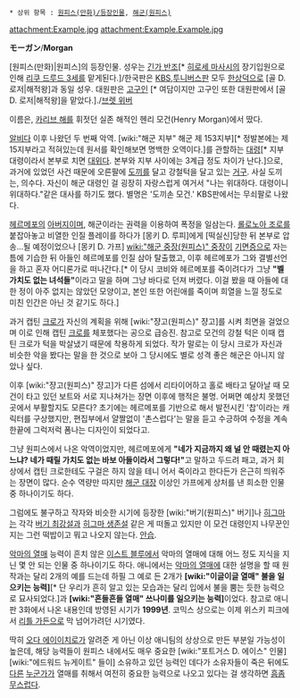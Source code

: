  * 상위 항목 : [[원피스(만화)/등장인물]], [[해군(원피스)]]

attachment:Example.jpg
attachment:Example.Example.jpg

'''モーガン'''/'''Morgan'''

[원피스(만화)|원피스]의 등장인물. 성우는 [[긴가 반조]][* [[히로세 마사시]]의 장기입원으로인해 [[리쿠 드루드 3세]]를 맡게된다.]/한국판은 [[KBS]],[[투니버스]]판 모두 [[한상덕]]으로 [골 D. 로저|해적왕]과 동일 성우. 대원판은 [[고구인]] [* 여담이지만 고구인 또한 대원판에서 [골 D. 로저|해적왕]을 맡았다.]./[[브렛 위버]]

이름은, [[카리브 해]]를 휘젓던 실존 해적인 헨리 모건(Henry Morgan)에서 땄다.

[[알비다]] 이후 나왔던 두 번째 악역. [wiki:"해군 지부" 해군 제 153지부][* 정발본에는 제 15지부라고 적혀있는데 원서를 확인해보면 명백한 오역이다.]를 관할하는 [[대령]][* 지부 대령이라서 본부로 치면 [[대위]]다. 본부와 지부 사이에는 3계급 정도 차이가 난다.]으로, 과거에 있었던 사건 때문에 오른팔에 [[도끼]]를 달고 강철턱을 달고 있는 [[거구]]. 사실 도끼는, 의수다. 자신이 해군 대령인 걸 굉장히 자랑스럽게 여거서 "나는 위대하다. 대령이니 위대하다."같은 대사를 하기도 했다. 별명은 '도끼손 모건.' KBS판에서는 무쇠팔로 나왔다.

[[헤르메포]]의 [[아버지]]이며, 해군이라는 권력을 이용하여 폭정을 일삼는다. [[롤로노아 조로]]를 붙잡아놓고 비열한 인질 플레이를 하다가 [몽키 D. 루피]에게 [떡실신]당한 뒤 본부로 압송...될 예정이었으나 [몽키 D. 가프] [[wiki:"해군 중장(원피스)" 중장]]이 [[기면증]]으로 자는 틈에 기습한 뒤 아들인 헤르메포를 인질 삼아 탈출했고, 이후 헤르메포가 그와 결별선언을 하고 혼자 어디론가로 떠나간다.[* 이 당시 코비와 헤르메포를 죽이려다가 그냥 '''"벨 가치도 없는 녀석들"'''이라고 말을 하며 그냥 바다로 던져 버렸다. 이걸 봤을 때 아들에 대한 정이 아주 없지는 않았던 모양이고, 본인 또한 어린애를 죽이며 희열을 느낄 정도로 미친 인간은 아닌 것 같기도 하다.]

과거 캡틴 [[크로]]가 자신의 계획을 위해 [wiki:"쟝고(원피스)" 쟝고]를 시켜 최면을 걸었으며 이로 인해 캡틴 [[크로]]를 체포했다는 공으로 급승진. 참고로 모건의 강철 턱은 이때 캡틴 크로가 턱을 박살냈기 때문에 착용하게 되었다. 작가 말로는 이 당시 크로가 자신과 비슷한 악을 봤다는 말을 한 것으로 보아 그 당시에도 별로 성격 좋은 해군은 아니지 않았나 싶다.  

이후 [wiki:"쟝고(원피스)" 쟝고]가 다른 섬에서 리타이어하고 홀로 배타고 달아날 때 모건이 타고 있던 보트와 서로 지나쳐가는 장면 이후에 행적은 불명. 어쩌면 예상치 못했던 곳에서 부활할지도 모른다? 초기에는 헤르메포를 기반으로 해서 발전시킨 '찹'이라는 캐릭터를 구상했지만, 편집부에서 얄짤없이 '촌스럽다'는 말을 듣고 수긍하여 수정을 계속 한끝에 그럭저럭 폼나는 디자인이 되었다고.

그냥 원피스에서 나온 악역이었지만, 헤르메포에게 '''"네가 지금까지 왜 널 안 때렸는지 아느냐? 네가 때릴 가치도 없는 바보 아들이라서 그렇다!"'''고 말하고 두드려 패고, 과거 회상에서 캡틴 크로한테도 구걸은 하지 않을 테니 어서 죽이라고 한다든가 은근히 띄워주는 장면이 많다. 순수 역량만 따지만 [[해군 대장]] 이상인 가프에게 상처를 낸 희소한 인물 중 하나이기도 하다.

그럼에도 불구하고 작자와 비슷한 시기에 등장한 [wiki:"버기(원피스)" 버기]나 [[히그마]]는 각각 [[버기 최강설]]과 [[히그마 생존설]] 같은 게 떠돌고 있지만 이 모건 대령인지 나무꾼인지는 그런 떡밥이고 뭐고 나오지 않는다. [[안습]].

[[악마의 열매]] 능력이 흔치 않은 [[이스트 블루]]에서 악마의 열매에 대해 어느 정도 지식을 지닌 몇 안 되는 인물 중 하나이기도 하다. 애니에서는 [[악마의 열매]]에 대한 설명을 할 때 원작과는 달리 2개의 예를 드는데 하필 그 예로 든 2개가 '''[wiki:"이글이글 열매" 불을 일으키는 능력]'''[* 단 우리가 흔히 알고 있는 모습과는 달리 입에서 불을 뿜는 듯한 능력으로 묘사되었다.]과 '''[wiki:"흔들흔들 열매" 쓰나미를 일으키는 능력]'''이었다. 참고로 애니판 3화에서 나온 내용인데 방영된 시기가 '''1999년'''. 코믹스 상으로는 이제 위스키 피크에서 [[리틀 가든]]으로 막 넘어가려던 시기였다.

딱히 [[오다 에이이치로]]가 알려준 게 아닌 이상 애니팀의 상상으로 만든 부분일 가능성이 높은데, 해당 능력들이 원피스 내에서도 매우 중요한 [wiki:"포트거스 D. 에이스" 인물][wiki:"에드워드 뉴게이트" 들이] 소유하고 있던 능력인 데다가 소유자들이 죽은 뒤에도 [[사보(원피스)|다른]] [[마샬 D. 티치|누군가]]가 열매를 취해서 여전히 중요한 능력으로 나오고 있다는 걸 생각하면 [[흠좀무]]스럽다.
